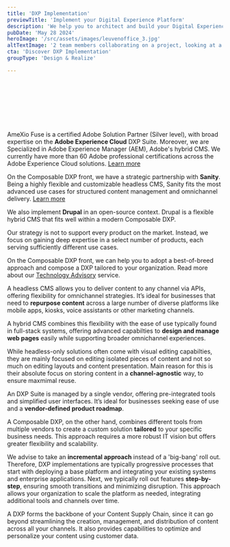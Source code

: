 ```yaml
---
title: 'DXP Implementation'
previewTitle: 'Implement your Digital Experience Platform'
description: 'We help you to architect and build your Digital Experience Platform (DXP), aligning with your Content Supply Chain and seamlessly integrating with your customer touchpoints.'
pubDate: 'May 28 2024'
heroImage: '/src/assets/images/leuvenoffice_3.jpg'
altTextImage: '2 team members collaborating on a project, looking at a single laptop screen.'
cta: 'Discover DXP Implementation'
groupType: 'Design & Realize'

---
```



<HeroHeader 
	headline={frontmatter.title}
    text={frontmatter.description}
    backgroundImage={frontmatter.heroImage} >	
	<Customers headline="Customers for which we implemented their DXP">
		<Image src={kbc} alt="" class="h-10 w-auto"/>
		<Image src={mediafin} alt="" class="h-10 w-auto"/>
		<Image src={argenta} alt="" class="h-10 w-auto"/>
		<Image src={daikin} alt="" class="h-10 w-auto"/>
		<Image src={deceuninck} alt="" class="h-10 w-auto"/>
		<Image src={deme} alt="" class="h-10 w-auto"/>
		<Image src={kdg} alt="" class="h-10 w-auto"/>
		<Image src={leuven} alt="" class="h-10 w-auto"/>
		<Image src={oecd} alt="" class="h-10 w-auto"/>
		<Image src={sligro} alt="" class="h-10 w-auto"/>
	</Customers> 
</HeroHeader>

<TeaserWithImage 
	headline="Experience management challenges at enterprises"
	description="
	<p>In today’s digital-first world, delivering consistent, engaging, and <strong>personalized experiences across channels</strong> is essential to stay competitive. However, businesses often face significant challenges when it comes to creating, managing and optimizing these experiences.</p>
	<p>We have witnessed a number recurring challenges at our clients:</p>
	<ol>
		<li><strong>Inconsistent Customer Experiences:</strong> Without an integrated platform, it’s difficult to deliver a consistent brand message across different touchpoints like web, mobile, and social media, leading to poor customer engagement.</li>
		<li><strong>Content locked in silos:</strong> Too often, organizations have their content shattered in silos. They struggle with inflexible CMS systems, locking content into specific formats and channels while forcing the same generic workflow for all types of authors.</li>
		<li><strong>Outdated technology stacks:</strong> This often results in limited integration capabilities, lack of flexibility and scalability, high maintenance costs and technical debt and the inability to leverage emerging capabilities like Artificial Intelligence (AI)</li>
		<li><strong>Slow time-to-market:</strong> As businesses grow, scaling content creation and distribution becomes a significant bottleneck. Without a robust content supply chain, it’s challenging to manage the volume and complexity of content required for omnichannel delivery, resulting in reduced time-to-market.</li>
	</ol>
	">
	<Image src={placeholder} alt="" width={768} class="rounded-xl" />
</TeaserWithImage>

<TeaserWithImage
	align="left"
	headline="How a DXP can help"
	description="
	<p>A Digital Experience Platform or DXP integrates key experience management capabilities, facilitating <strong>cross-silo</strong> collaboration. When implemented with care, it aligns perfectly with your envisioned Content Supply Chain, fostering faster <strong>time-to-market</strong>, higher <strong>cost-efficiency</strong> and in the end a strongly improved experience for your customers.</p><p>It helps you shift from fragmented systems to an <strong>integrated platform</strong> that connects your teams, technology, and processes, ensuring efficient operations and more impactful customer interactions across every customer touchpoint.</p>
	<p></p> 
	">
	<Image src={placeholder} alt="" width={768} class="rounded-xl" />
</TeaserWithImage>

<TilesContainer
    headline="Key capabilities of a DXP"
    description="
    <p>While your specific setup may vary, a DXP typically supports a combination of these three core capabilities:</p>
    ">
    <SmallTile 
		headline="Content & Assets management"
		description="Ensure authors can produce, manage and govern content at scale. Typical tooling includes CMS, DAM and PIM.">
    </SmallTile>
    <SmallTile 
		headline="Customer Data management"
		description="Analyze customer insights and get a holistic view on your customer's journey. Typical tooling includes behavioural analytics and customer.">
    </SmallTile>
    <SmallTile 
		headline="Journey orchestration"
		description="Deliver content to the right person, in the right channel, at the right time. Typical tooling includes design systems, testing and personalisation tools.">
    </SmallTile>
</TilesContainer>

<TeaserWithImage 
	headline="DXP Suite or Composable DXP?"
	description="
	<p>The composition of a DXP depends on the unique needs of your organization. Since every business operates with different goals, customer journeys, and internal structures, your DXP must be flexible and modular, allowing you to choose the right tools and capabilities that align with your objectives.</p><p>Over the past years, <strong>two categories</strong> of DXP have emerged in the market: Composable DXP and DXP Suites.</p>
	<h3>DXP Suite</h3>
	<p>With a DXP Suite, you invest in a broader marketing platform, supported by a <strong>single vendor</strong>. These kind of systems offer a broad set of <strong>tightly integrated</strong> solutions, providing business users with autonomy and ease-of-use. Key features include capabilities like in-context editing, off-the-shelf analytics, personalisation tooling and integrated asset management. Typically, these suites come with a <strong>hybrid CMS</strong>, providing advanced website management and page-building capabilities for business users as well as the ability to deliver content across channels using APIs.</p>
	<h3>Composable DXP</h3>
	<p>As your organizations becomes more <strong>digitally mature</strong>, you will find yourself in need for a more scalable and flexible digital ecosystem supporting your growth. A composable architecture is characterised by a strong <strong>decoupling of capabilities</strong>. This kind of architecture typically includes a <strong>native headless CMS</strong>, advanced integration layers and cloud-native microservices. It provides your organization with more freedom to compose your digital ecosystem by choosing <strong>best-of-breed</strong> solutions, fitting your specific needs. It is ideal for businesses with a mature vision on IT and CX.</p>
	Curious on how we can help you with selecting the right architecture and set of technologies? Check out our <a href='#'>Technology Advisory</a> service.
	">
	<Image src={placeholder} alt="" width={768} class="rounded-xl" />
</TeaserWithImage>

<TeaserWithImage
	align="left"
	headline="Headless or hybrid architecture?"
	description="
	<p>A modern DXP typically comes with either a Hybrid CMS or a Headless CMS. Each offers distinct advantages depending on the complexity of your digital experience needs and the channels you need to support.</p>
	<h3>Hybrid: Balancing Flexibility and Ease of Use</h3>
	<p>With a hybrid CMS, you get the channel-agnostic content management necessary for omnichannel experiences, alongside the convenience of WYSIWYG (what-you-see-is-what-you-get) editors or page builders when needed. This approach <strong>supports both developers and business users</strong>, making it an attractive option for organizations looking to balance omnichannel complexity with ease of use.</p>
	<h3>Headless CMS: Ultimate flexibility for omnichannel experiences</h3>
	<p>Headless CMSs focus strongly on <strong>structured content</strong>, organizing information in a way that is independent of any specific layout or design, making it <strong>reusable and scalable by nature</strong>. By embracing proper semantics in how content is stored and managed, businesses can more easily adapt content for different formats without needing to recreate or reformat it for each channel. However, this decoupling comes at the cost of having more limited visual editing tools or page-building capabilities, so teams have a stronger dependency on IT to manage the presentation layer for each channel.</p> 
	">
	<Image src={placeholder} alt="" width={768} class="rounded-xl" />
</TeaserWithImage>

<TeaserWithImage 
	headline="Adoption across your organization"
	description="
	<p>For a DXP to succeed, it needs to be <strong>embraced by all layers</strong> in your organization. With our <a href='#'>Change Management</a> service, we help you ensure that everyone is aligned on the platform’s vision and the way it drives your business goals.</p>
	">
	<Image src={placeholder} alt="" width={768} class="rounded-xl" />
</TeaserWithImage>

<Highlight 
	title="Improving Customer Experience with Content Hubs and Design Systems"
	text="Content Hubs and Design Systems are two complementary tools which can help to streamline your content operations. In this blog post, we recap what they are and how they can enable seamless customer experiences."
	image='/src/assets/images/leuvenoffice_2.jpg'
	buttonText="Read more"
	buttonLink="/insights/improving-customer-experience-with-content-hubs-and-design-systems/"
	/>

<Faq headline="Questions we usually get">
	<FaqQuestion
		headline="Which products do we use to implement DXPs at our clients?"
		headlineTag="h3"> 
		<p>AmeXio Fuse is a certified Adobe Solution Partner (Silver level), with broad expertise on the <strong>Adobe Experience Cloud</strong> DXP Suite. Moreover, we are Specialized in Adobe Experience Manager (AEM), Adobe's hybrid CMS. We currently have more than 60 Adobe professional certifications across the Adobe Experience Cloud solutions. <a href='#'>Learn more</a></p>
		<p>On the Composable DXP front, we have a strategic partnership with <strong>Sanity</strong>. Being a highly flexible and customizable headless CMS, Sanity fits the most advanced use cases for structured content management and omnichannel delivery. <a href='#'>Learn more</a></p>
		<p>We also implement <strong>Drupal</strong> in an open-source context. Drupal is a flexible hybrid CMS that fits well within a modern Composable DXP.</p> 
	</FaqQuestion>
	<FaqQuestion 
		headline="Do we limit ourselves to these products?" >
		<p>Our strategy is not to support every product on the market. Instead, we focus on gaining deep expertise in a select number of products, each serving sufficiently different use cases.</p>
		<p>On the Composable DXP front, we can help you to adopt a best-of-breed approach and compose a DXP tailored to your organization. Read more about our <a href='#'>Technology Advisory</a> service.</p>
	</FaqQuestion>
	<FaqQuestion 
		headline="What are the benefits of implementing a headless or hybrid CMS within a DXP?"
		headlineTag="h3" >
		<p>A headless CMS allows you to deliver content to any channel via APIs, offering flexibility for omnichannel strategies. It’s ideal for businesses that need to <strong>repurpose content</strong> across a large number of diverse platforms like mobile apps, kiosks, voice assistants or other marketing channels.</p>
		<p>A hybrid CMS combines this flexibility with the ease of use typically found in full-stack systems, offering advanced capabilties to <strong>design and manage web pages</strong> easily while supporting broader omnichannel experiences.</p>
		<p>While headless-only solutions often come with visual editing capabilties, they are mainly focused on editing isolated pieces of content and not so much on editing layouts and content presentation. Main reason for this is their absolute focus on storing content in a <strong>channel-agnostic</strong> way, to ensure maxmimal reuse.</p>
	</FaqQuestion>
	<FaqQuestion 
		headline="How do I choose between an DXP Suite and a Composable DXP approach?">
		<p>An DXP Suite is managed by a single vendor, offering pre-integrated tools and simplified user interfaces. It’s ideal for businesses seeking ease of use and a <strong>vendor-defined product roadmap</strong>.</p>
		<p>A Composable DXP, on the other hand, combines different tools from multiple vendors to create a custom solution <strong>tailored</strong> to your specific business needs. This approach requires a more robust IT vision but offers greater flexibility and scalability.</p>
	</FaqQuestion>
	<FaqQuestion 
		headline="How is a DXP usually implemented?">
		<p>We advise to take an <strong>incremental approach</strong> instead of a 'big-bang' roll out. Therefore, DXP implementations are typically progressive processes that start with deploying a base platform and integrating your existing systems and enterprise applications. Next, we typically roll out features <strong>step-by-step</strong>, ensuring smooth transitions and minimizing disruption. This approach allows your organization to scale the platform as needed, integrating additional tools and channels over time.</p>
	</FaqQuestion>
	<FaqQuestion 
		headline="Is a DXP essential to support my Content Supply Chain?">
		<p>A DXP forms the backbone of your Content Supply Chain, since it can go beyond streamlining the creation, management, and distribution of content across all your channels. It also provides capabilities to optimize and personalize your content using customer data.</p>
	</FaqQuestion>
</Faq>
